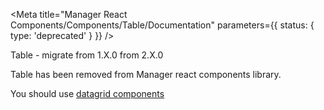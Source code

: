 
<Meta
  title="Manager React Components/Components/Table/Documentation"
  parameters={{ status: { type: 'deprecated' } }}
/>

Table - migrate from 1.X.0 from 2.X.0

Table has been removed from Manager react components library.

You should use <a href="/?path=/docs/components-datagrid-cursor--empty">datagrid components</a>